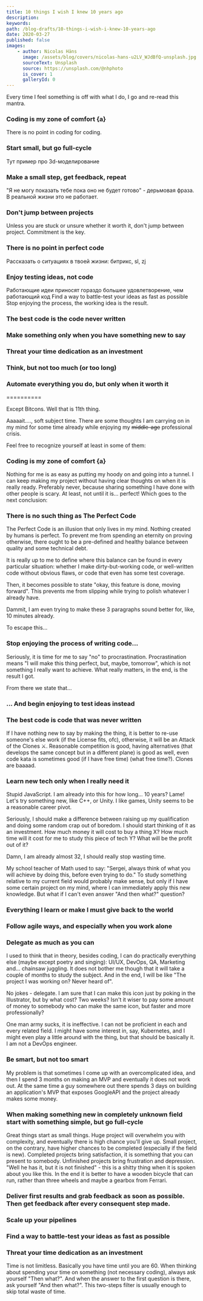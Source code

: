 ```yaml
---
title: 10 things I wish I knew 10 years ago
description:
keywords:
path: /blog-drafts/10-things-i-wish-i-knew-10-years-ago
date: 2020-03-27
published: false
images:
    - author: Nicolas Häns
      image: /assets/blog/covers/nicolas-hans-u2LV_WJdBfQ-unsplash.jpg
      sourceText: Unsplash
      source: https://unsplash.com/@nhphoto
      is_cover: 1
      galleryId: 0
---
```


Every time I feel something is off with what I do, I go and re-read this mantra.

### Coding is my zone of comfort {a}

There is no point in coding for coding.

### Start small, but go full-cycle

Тут пример про 3d-моделирование

### Make a small step, get feedback, repeat

"Я не могу показать тебе пока оно не будет готово" - дерьмовая фраза. В реальной жизни это не работает.

### Don't jump between projects

Unless you are stuck or unsure whether it worth it, don't jump between project. Commitment is the key.

### There is no point in perfect code

Рассказать о ситуациях в твоей жизни: битрикс, sl, zj

### Enjoy testing ideas, not code

Работающие идеи приносят гораздо большее удовлетворение, чем работающий код
Find a way to battle-test your ideas as fast as possible
Stop enjoying the process, the working idea is the result.

### The best code is the code never written

### Make something only when you have something new to say

### Threat your time dedication as an investment

### Think, but not too much (or too long)

### Automate everything you do, but only when it worth it

==========

Except Bitcons. Well that is 11th thing.

Aaaaait...., soft subject time. There are some thoughts I am carrying on in my mind for some time already while enjoying my ~~middle-age~~ professional crisis.

Feel free to recognize yourself at least in some of them:

### Coding is my zone of comfort {a}

Nothing for me is as easy as putting my hoody on and going into a tunnel. I can keep making my project without having clear thoughts on when it is really ready. Preferably never, because sharing something I have done with other people is scary. At least, not until it is... perfect! Which goes to the next conclusion:

### There is no such thing as The Perfect Code

The Perfect Code is an illusion that only lives in my mind. Nothing created by humans is perfect. To prevent me from spending an eternity on proving otherwise, there ought to be a pre-defined and healthy balance between quality and some technical debt.

It is really up to me to define where this balance can be found in every particular situation: whether I make dirty-but-working code, or well-written code without obvious flaws, or code that even has some test coverage.

Then, it becomes possible to state "okay, this feature is done, moving forward". This prevents me from slipping while trying to polish whatever I already have.

Dammit, I am even trying to make these 3 paragraphs sound better for, like, 10 minutes already.

To escape this...

### Stop enjoying the process of writing code...

Seriously, it is time for me to say "no" to procrastination. Procrastination means "I will make this thing perfect, but, maybe, tomorrow", which is not something I really want to achieve. What really matters, in the end, is the result I got.

From there we state that...

### ... And begin enjoying to test ideas instead

### The best code is code that was never written

If I have nothing new to say by making the thing, it is better to re-use someone's else work (if the License fits, ofc), otherwise, it will be an Attack of the Clones ⚔️. Reasonable competition is good, having alternatives (that develops the same concept but in a different plane) is good as well, even code kata is sometimes good (if I have free time) (what free time?). Clones are baaaad.

### Learn new tech only when I really need it

Stupid JavaScript. I am already into this for how long... 10 years? Lame! Let's try something new, like C++, or Unity. I like games, Unity seems to be a reasonable career pivot.

Seriously, I should make a difference between raising up my qualification and doing some random crap out of boredom. I should start thinking of it as an investment. How much money it will cost to buy a thing X? How much time will it cost for me to study this piece of tech Y? What will be the profit out of it?

Damn, I am already almost 32, I should really stop wasting time.

My school teacher of Math used to say: "Sergei, always think of what you will achieve by doing this, before even trying to do." To study something relative to my current field would probably make sense, but only if I have some certain project on my mind, where I can immediately apply this new knowledge. But what if I can't even answer "And then what?" question?

### Everything I learn or make I must give back to the world

### Follow agile ways, and especially when you work alone

### Delegate as much as you can

I used to think that in theory, besides coding, I can do practically everything else (maybe except poetry and singing): UI/UX, DevOps, QA, Marketing and... chainsaw juggling. It does not bother me though that it will take a couple of months to study the subject. And in the end, I will be like "The project I was working on? Never heard of".

No jokes - delegate. I am sure that I can make this icon just by poking in the Illustrator, but by what cost? Two weeks? Isn't it wiser to pay some amount of money to somebody who can make the same icon, but faster and more professionally?

One man army sucks, it is ineffective. I can not be proficient in each and every related field. I might have some interest in, say, Kubernetes, and I might even play a little around with the thing, but that should be basically it. I am not a DevOps engineer.

### Be smart, but not too smart

My problem is that sometimes I come up with an overcomplicated idea, and then I spend 3 months on making an MVP and eventually it does not work out. At the same time a guy somewhere out there spends 3 days on building an application's MVP that exposes GoogleAPI and the project already makes some money.

### When making something new in completely unknown field start with something simple, but go full-cycle

Great things start as small things. Huge project will overwhelm you with complexity, and eventually there is high chance you'll give up. Small project, on the contrary, have higher chances to be completed (especially if the field is new). Completed projects bring satisfaction, it is something that you can present to somebody. Unfinished projects bring frustration and depression. "Well he has it, but it is not finished" - this is a shitty thing when it is spoken about you like this.
In the end it is better to have a wooden bicycle that can run, rather than three wheels and maybe a gearbox from Ferrari.

### Deliver first results and grab feedback as soon as possible. Then get feedback after every consequent step made.

### Scale up your pipelines

### Find a way to battle-test your ideas as fast as possible

### Threat your time dedication as an investment

Time is not limitless. Basically you have time until you are 60. When thinking about spending your time on something (not necessary coding), always ask yourself "Then what?". And when the answer to the first question is there, ask yourself "And then what?". This two-steps filter is usually enough to skip total waste of time.
